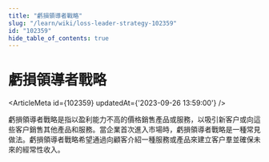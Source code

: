 ```yaml
---
title: "虧損領導者戰略"
slug: "/learn/wiki/loss-leader-strategy-102359"
id: "102359"
hide_table_of_contents: true
---
```



# 虧損領導者戰略

<ArticleMeta id={102359} updatedAt={'2023-09-26 13:59:00'} />
<div className='border-solid border-b border-t-0 my-4 border-[var(--ifm-color-gray-300)]' />

虧損領導者戰略是指以盈利能力不高的價格銷售產品或服務，以吸引新客户或向這些客户銷售其他產品和服務。當企業首次進入市場時，虧損領導者戰略是一種常見做法。虧損領導者戰略希望通過向顧客介紹一種服務或產品來建立客户羣並確保未來的經常性收入。
